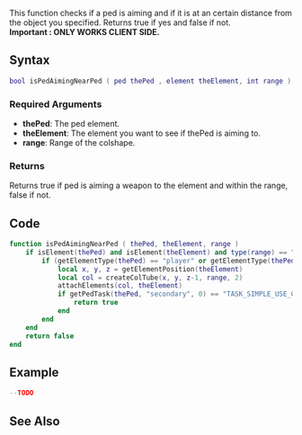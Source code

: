 {{Useful Function}}

This function checks if a ped is aiming and if it is at an certain distance from the object you specified. Returns true if yes and false if not.
<br>
'''Important : ONLY WORKS CLIENT SIDE.'''
<br>

==Syntax==
<syntaxhighlight lang="lua">bool isPedAimingNearPed ( ped thePed , element theElement, int range )</syntaxhighlight>

===Required Arguments===
* '''thePed''': The ped element.
* '''theElement''': The element you want to see if thePed is aiming to.
* '''range''': Range of the colshape.

===Returns===
Returns true if ped is aiming a weapon to the element and within the range, false if not.

==Code==
<section name="Clientside script" class="client" show="true">
<syntaxhighlight lang="lua">
function isPedAimingNearPed ( thePed, theElement, range )
	if isElement(thePed) and isElement(theElement) and type(range) == "number" then
		if (getElementType(thePed) == "player" or getElementType(thePed) == "ped") then
			local x, y, z = getElementPosition(theElement)
			local col = createColTube(x, y, z-1, range, 2)
			attachElements(col, theElement)
			if getPedTask(thePed, "secondary", 0) == "TASK_SIMPLE_USE_GUN" and getPedTarget(thePed) == theElement and isElementWithinColShape(thePed, col) then
				return true
			end
		end
	end
	return false
end
</syntaxhighlight>
</section>

==Example==
<syntaxhighlight lang="lua">
--TODO
</syntaxhighlight>

==See Also==
{{Useful_Functions}}